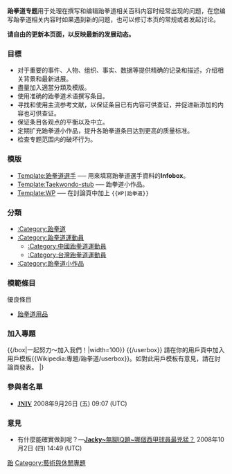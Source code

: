'''跆拳道专题'''用于处理在撰写和编辑跆拳道相关百科内容时经常出现的问题，在您编写跆拳道相关内容时如果遇到新的问题，也可以修订本页的常规或者发起讨论。

'''请自由的更新本页面，以反映最新的发展动态。'''

===目標===
* 对于重要的事件、人物、组织、事实、数据等提供精确的记录和描述，介绍相关背景和最新进展。
* 盡量加入適當分類及模版。
* 使用准确的跆拳道术语撰写条目。
* 寻找和使用主流参考文献，以保证条目已有内容可供查证，并促进新添加的内容也可供查证。
* 保证条目各观点的平衡以及中立。
* 定期扩充跆拳道小作品，提升各跆拳道条目达到更高的质量标准。
* 检查专题范围内的破坏行为。

===模版===
*[[Template:跆拳道選手|Template:跆拳道選手]] ── 用來填寫跆拳道選手資料的'''Infobox'''。
*[[Template:Taekwondo-stub|Template:Taekwondo-stub]] ── 跆拳道小作品。
*[[Template:WP|Template:WP]] ── 在討論頁中加上 <code><nowiki>{{WP|跆拳道}}</nowiki></code>

===分類===
*<span style="background:white;color:black;"> [[:Category:跆拳道|:Category:跆拳道]] </span>
*<span style="background:white;color:black;"> [[:Category:跆拳道運動員|:Category:跆拳道運動員]] </span>
**<span style="background:white;color:black;"> [[:Category:中國跆拳道運動員|:Category:中國跆拳道運動員]] </span>
**<span style="background:white;color:black;"> [[:Category:台灣跆拳道運動員|:Category:台灣跆拳道運動員]] </span>
*<span style="background:white;color:black;"> [[:Category:跆拳道小作品|:Category:跆拳道小作品]] </span>

=== 模範條目 ===
;優良條目
*[[跆拳道用品|跆拳道用品]]

=== 加入專題 ===
{{/box|一起努力～加入我們！|width=100}}
{{userboxtop
| align = right
| backgroundcolor = 
| bordercolor = black
| extra-css =
| textcolor = 
| toptext = WikiBox
}}{{/userbox}}
{{userboxbottom}}
請在你的用戶頁中加入用戶模板<span style="color:red ColorName;"><nowiki>{{Wikipedia:專題/跆拳道/userbox}}</nowiki></span>。如對此用戶模板有意見，請在討論頁發表。
|}
=== 參與者名單===
* <span style="font-family: Comic Sans MS">'''[[User:tszho1997|J]][[User_talk:tszho1997|N]][[User:Tszho1997/Contributions|I]][[User:Tszho1997/box|V]]'''</span> 2008年9月26日 (五) 09:07 (UTC)

===意見===
*有什麼能確實做到呢？—[[User:JackyCheung|'''Jacky~''']][[User_talk:JackyCheung|無聊IQ題~哪個西甲球員最兇猛？]] 2008年10月2日 (四) 14:49 (UTC)

[[Category:體育專題|跆]]
[[Category:藝術與休閒專題|Category:藝術與休閒專題]]